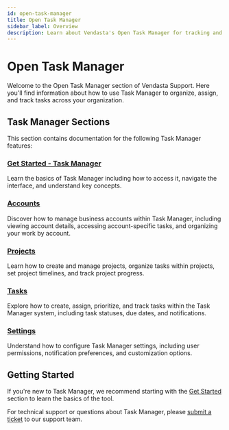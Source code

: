 ```yaml
---
id: open-task-manager
title: Open Task Manager
sidebar_label: Overview
description: Learn about Vendasta's Open Task Manager for tracking and managing tasks across your organization.
---
```


# Open Task Manager

Welcome to the Open Task Manager section of Vendasta Support. Here you'll find information about how to use Task Manager to organize, assign, and track tasks across your organization.

## Task Manager Sections

This section contains documentation for the following Task Manager features:

### [Get Started - Task Manager](./get-started/index.mdx)

Learn the basics of Task Manager including how to access it, navigate the interface, and understand key concepts.

### [Accounts](./accounts/index.mdx)

Discover how to manage business accounts within Task Manager, including viewing account details, accessing account-specific tasks, and organizing your work by account.

### [Projects](./projects/index.mdx)

Learn how to create and manage projects, organize tasks within projects, set project timelines, and track project progress.

### [Tasks](./tasks/index.mdx)

Explore how to create, assign, prioritize, and track tasks within the Task Manager system, including task statuses, due dates, and notifications.

### [Settings](./settings/index.mdx)

Understand how to configure Task Manager settings, including user permissions, notification preferences, and customization options.



## Getting Started

If you're new to Task Manager, we recommend starting with the [Get Started](./get-started/index.mdx) section to learn the basics of the tool.

For technical support or questions about Task Manager, please [submit a ticket](https://support.vendasta.com/hc/en-us/requests/new) to our support team.